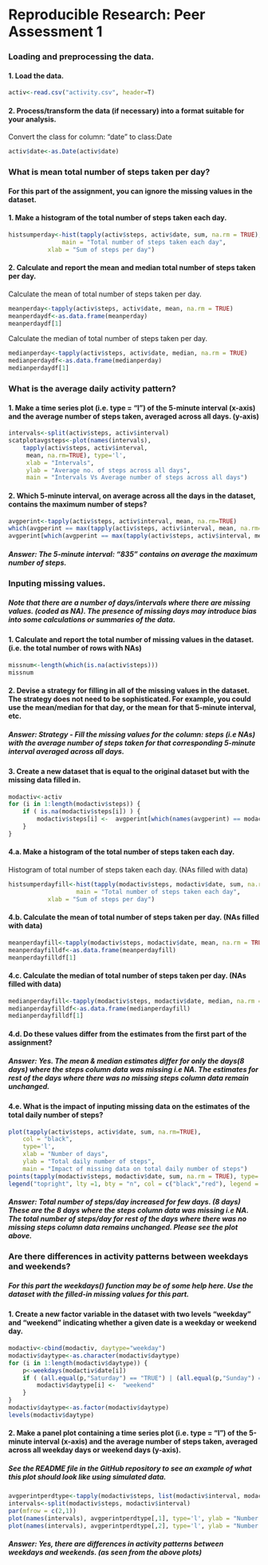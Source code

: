 Reproducible Research: Peer Assessment 1
============================================

### Loading and preprocessing the data.

#### 1. Load the data.

```r
activ<-read.csv("activity.csv", header=T)
```

#### 2. Process/transform the data (if necessary) into a format suitable for your analysis.

Convert the class for column: "date" to class:Date
```r
activ$date<-as.Date(activ$date)
```

### What is mean total number of steps taken per day? 
#### For this part of the assignment, you can ignore the missing values in the dataset.

#### 1. Make a histogram of the total number of steps taken each day.
```r
histsumperday<-hist(tapply(activ$steps, activ$date, sum, na.rm = TRUE), 
               main = "Total number of steps taken each day", 
	       xlab = "Sum of steps per day")
```

#### 2. Calculate and report the mean and median total number of steps taken per day.

Calculate the mean of total number of steps taken per day.
```r
meanperday<-tapply(activ$steps, activ$date, mean, na.rm = TRUE)
meanperdaydf<-as.data.frame(meanperday)
meanperdaydf[1]
```

Calculate the median of total number of steps taken per day.
```r
medianperday<-tapply(activ$steps, activ$date, median, na.rm = TRUE)
medianperdaydf<-as.data.frame(medianperday)
medianperdaydf[1]
```

### What is the average daily activity pattern?

#### 1. Make a time series plot (i.e. type = "l") of the 5-minute interval (x-axis) and the average number of steps taken, averaged across all days. (y-axis)
```r
intervals<-split(activ$steps, activ$interval)
scatplotavgsteps<-plot(names(intervals),
    tapply(activ$steps, activ$interval, 
     mean, na.rm=TRUE), type='l', 
     xlab = "Intervals", 
     ylab = "Average no. of steps across all days", 
     main = "Intervals Vs Average number of steps across all days")
```

#### 2. Which 5-minute interval, on average across all the days in the dataset, contains the maximum number of steps?
```r
avgperint<-tapply(activ$steps, activ$interval, mean, na.rm=TRUE)
which(avgperint == max(tapply(activ$steps, activ$interval, mean, na.rm=TRUE)))
avgperint[which(avgperint == max(tapply(activ$steps, activ$interval, mean, na.rm=TRUE)))]
```
##### Answer: The 5-minute interval: "835" contains on average the maximum number of steps.


### Inputing missing values.
##### Note that there are a number of days/intervals where there are missing values. (coded as NA). The presence of missing days may introduce bias into some calculations or summaries of the data.

#### 1. Calculate and report the total number of missing values in the dataset. (i.e. the total number of rows with NAs)
```r
missnum<-length(which(is.na(activ$steps)))
missnum 
```

#### 2. Devise a strategy for filling in all of the missing values in the dataset. The strategy does not need to be sophisticated. For example, you could use the mean/median for that day, or the mean for that 5-minute interval, etc.

##### Answer: Strategy - Fill the missing values for the column: steps (i.e NAs) with the average number of steps taken for that corresponding 5-minute interval averaged across all days.

#### 3. Create a new dataset that is equal to the original dataset but with the missing data filled in.
```r
modactiv<-activ
for (i in 1:length(modactiv$steps)) {
    if ( is.na(modactiv$steps[i]) ) {
        modactiv$steps[i] <-  avgperint[which(names(avgperint) == modactiv$interval[i])]
    }
}
```

#### 4.a. Make a histogram of the total number of steps taken each day.

Histogram of total number of steps taken each day. (NAs filled with data)
```r
histsumperdayfill<-hist(tapply(modactiv$steps, modactiv$date, sum, na.rm = TRUE), 
                   main = "Total number of steps taken each day", 
		   xlab = "Sum of steps per day")
```

#### 4.b. Calculate the mean of total number of steps taken per day. (NAs filled with data)
```r
meanperdayfill<-tapply(modactiv$steps, modactiv$date, mean, na.rm = TRUE)
meanperdayfilldf<-as.data.frame(meanperdayfill)
meanperdayfilldf[1]
```

#### 4.c. Calculate the median of total number of steps taken per day. (NAs filled with data)
```r
medianperdayfill<-tapply(modactiv$steps, modactiv$date, median, na.rm = TRUE)
medianperdayfilldf<-as.data.frame(medianperdayfill)
medianperdayfilldf[1]
```

#### 4.d. Do these values differ from the estimates from the first part of the assignment? 

##### Answer: Yes. The mean & median estimates differ for only the days(8 days) where the steps column data was missing i.e NA. The estimates for rest of the days where there was no missing steps column data remain unchanged.

#### 4.e. What is the impact of inputing missing data on the estimates of the total daily number of steps?
```r
plot(tapply(activ$steps, activ$date, sum, na.rm=TRUE), 
    col = "black",
    type='l', 
    xlab = "Number of days", 
    ylab = "Total daily number of steps", 
    main = "Impact of missing data on total daily number of steps")
points(tapply(modactiv$steps, modactiv$date, sum, na.rm = TRUE), type='l', col = "red")
legend("topright", lty =1, bty = "n", col = c("black","red"), legend = c("With Missing Data","With Filled Missing Data"))
```

##### Answer: Total number of steps/day increased for few days. (8 days) These are the 8 days where the steps column data was missing i.e NA. The total number of steps/day for rest of the days where there was no missing steps column data remains unchanged. Please see the plot above.

### Are there differences in activity patterns between weekdays and weekends?
##### For this part the weekdays() function may be of some help here. Use the dataset with the filled-in missing values for this part.

#### 1. Create a new factor variable in the dataset with two levels "weekday" and "weekend" indicating whether a given date is a weekday or weekend day.
```r
modactiv<-cbind(modactiv, daytype="weekday")
modactiv$daytype<-as.character(modactiv$daytype)
for (i in 1:length(modactiv$daytype)) {
    p<-weekdays(modactiv$date[i])
    if ( (all.equal(p,"Saturday") == "TRUE") | (all.equal(p,"Sunday") == "TRUE") ){
        modactiv$daytype[i] <-  "weekend"
    }
}
modactiv$daytype<-as.factor(modactiv$daytype)
levels(modactiv$daytype)
```

#### 2. Make a panel plot containing a time series plot (i.e. type = "l") of the 5-minute interval (x-axis) and the average number of steps taken, averaged across all weekday days or weekend days (y-axis). 
##### See the README file in the GitHub repository to see an example of what this plot should look like using simulated data.
```r
avgperintperdtype<-tapply(modactiv$steps, list(modactiv$interval, modactiv$daytype), mean, na.rm=TRUE)
intervals<-split(modactiv$steps, modactiv$interval)
par(mfrow = c(2,1))
plot(names(intervals), avgperintperdtype[,1], type='l', ylab = "Number of steps", xlab = "Interval", main = "weekday")
plot(names(intervals), avgperintperdtype[,2], type='l', ylab = "Number of steps", xlab = "Interval", main = "weekend")
```

##### Answer: Yes, there are differences in activity patterns between weekdays and weekends. (as seen from the above plots)
